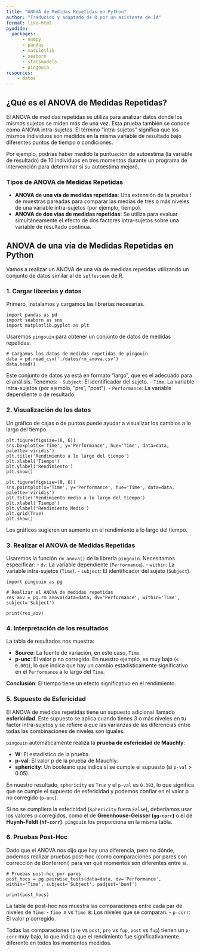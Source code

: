 ```yaml
---
title: "ANOVA de Medidas Repetidas en Python"
author: "Traducido y adaptado de R por un asistente de IA"
format: live-html
pyodide: 
  packages: 
      - numpy
      - pandas
      - matplotlib
      - seaborn
      - statsmodels
      - pingouin
resources: 
    - datos
---
```


## ¿Qué es el ANOVA de Medidas Repetidas?

El ANOVA de medidas repetidas se utiliza para analizar datos donde los mismos sujetos se miden más de una vez. Esta prueba también se conoce como ANOVA intra-sujetos. El término "intra-sujetos" significa que los mismos individuos son medidos en la misma variable de resultado bajo diferentes puntos de tiempo o condiciones.

Por ejemplo, podrías haber medido la puntuación de autoestima (la variable de resultado) de 10 individuos en tres momentos durante un programa de intervención para determinar si su autoestima mejoró.

### Tipos de ANOVA de Medidas Repetidas

-   **ANOVA de una vía de medidas repetidas**: Una extensión de la prueba t de muestras pareadas para comparar las medias de tres o más niveles de una variable intra-sujetos (por ejemplo, tiempo).
-   **ANOVA de dos vías de medidas repetidas**: Se utiliza para evaluar simultáneamente el efecto de dos factores intra-sujetos sobre una variable de resultado continua.

## ANOVA de una vía de Medidas Repetidas en Python

Vamos a realizar un ANOVA de una vía de medidas repetidas utilizando un conjunto de datos similar al de `selfesteem` de R.

### 1. Cargar librerías y datos

Primero, instalamos y cargamos las librerías necesarias.


```pyodide
import pandas as pd
import seaborn as sns
import matplotlib.pyplot as plt
```

Usaremos `pingouin` para obtener un conjunto de datos de medidas repetidas.

```pyodide
# Cargamos los datos de medidas repetidas de pingouin
data = pd.read_csv('./datos/rm_anova.csv')
data.head()
```

Este conjunto de datos ya está en formato "largo", que es el adecuado para el análisis. Tenemos:
- `Subject`: El identificador del sujeto.
- `Time`: La variable intra-sujetos (por ejemplo, "pre", "post").
- `Performance`: La variable dependiente o de resultado.

### 2. Visualización de los datos

Un gráfico de cajas o de puntos puede ayudar a visualizar los cambios a lo largo del tiempo.

```pyodide
plt.figure(figsize=(8, 6))
sns.boxplot(x='Time', y='Performance', hue='Time', data=data, palette='viridis')
plt.title('Rendimiento a lo largo del tiempo')
plt.xlabel('Tiempo')
plt.ylabel('Rendimiento')
plt.show()

plt.figure(figsize=(8, 6))
sns.pointplot(x='Time', y='Performance', hue='Time', data=data, palette='viridis')
plt.title('Rendimiento medio a lo largo del tiempo')
plt.xlabel('Tiempo')
plt.ylabel('Rendimiento Medio')
plt.grid(True)
plt.show()
```

Los gráficos sugieren un aumento en el rendimiento a lo largo del tiempo.

### 3. Realizar el ANOVA de Medidas Repetidas

Usaremos la función `rm_anova()` de la librería `pingouin`. Necesitamos especificar:
- `dv`: La variable dependiente (`Performance`).
- `within`: La variable intra-sujetos (`Time`).
- `subject`: El identificador del sujeto (`Subject`).

```pyodide
import pingouin as pg

# Realizar el ANOVA de medidas repetidas
res_aov = pg.rm_anova(data=data, dv='Performance', within='Time', subject='Subject')

print(res_aov)
```

### 4. Interpretación de los resultados

La tabla de resultados nos muestra:

-   **Source**: La fuente de variación, en este caso, `Time`.
-   **p-unc**: El valor p no corregido. En nuestro ejemplo, es muy bajo (`< 0.001`), lo que indica que hay un cambio estadísticamente significativo en el `Performance` a lo largo del `Time`.

**Conclusión**: El tiempo tiene un efecto significativo en el rendimiento.

### 5. Supuesto de Esfericidad

El ANOVA de medidas repetidas tiene un supuesto adicional llamado **esfericidad**. Este supuesto se aplica cuando tienes 3 o más niveles en tu factor intra-sujetos y se refiere a que las varianzas de las diferencias entre todas las combinaciones de niveles son iguales.

`pingouin` automáticamente realiza la **prueba de esfericidad de Mauchly**:

-   **W**: El estadístico de la prueba.
-   **p-val**: El valor p de la prueba de Mauchly.
-   **sphericity**: Un booleano que indica si se cumple el supuesto (si `p-val` > 0.05).

En nuestro resultado, `sphericity` es `True` y el `p-val` es `0.393`, lo que significa que se cumple el supuesto de esfericidad y podemos confiar en el valor p no corregido (`p-unc`).

Si no se cumpliera la esfericidad (`sphericity` fuera `False`), deberíamos usar los valores p corregidos, como el de **Greenhouse-Geisser (`gg-corr`)** o el de **Huynh-Feldt (`hf-corr`)**. `pingouin` los proporciona en la misma tabla.

### 6. Pruebas Post-Hoc

Dado que el ANOVA nos dijo que hay una diferencia, pero no dónde, podemos realizar pruebas post-hoc (como comparaciones por pares con corrección de Bonferroni) para ver qué momentos son diferentes entre sí.

```pyodide
# Pruebas post-hoc por pares
post_hocs = pg.pairwise_tests(data=data, dv='Performance', within='Time', subject='Subject', padjust='bonf')

print(post_hocs)
```

La tabla de post-hoc nos muestra las comparaciones entre cada par de niveles de `Time`:
- `Time A` vs `Time B`: Los niveles que se comparan.
- `p-corr`: El valor p corregido.

Todas las comparaciones (`pre` vs `post`, `pre` vs `fup`, `post` vs `fup`) tienen un `p-corr` muy bajo, lo que indica que el rendimiento fue significativamente diferente en todos los momentos medidos.

